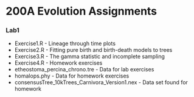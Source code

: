 
# 200A Evolution Assignments

### Lab1
* Exercise1.R - Lineage through time plots
* Exercise2.R - Fitting pure birth and birth-death models to trees
* Exercise3.R - The gamma statistic and incomplete sampling
* Exercise4.R - Homework exercises
* etheostoma_percina_chrono.tre - Data for lab exercises
* homalops.phy - Data for homework exercises
* consensusTree_10kTrees_Carnivora_Version1.nex - Data set found for homework